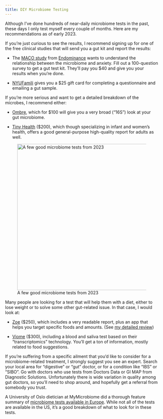 ```yaml
---
title: DIY Microbiome Testing
---
```


Although I've done hundreds of near-daily microbiome tests in the past, these days I only test myself every couple of months. Here are my recommendations as of early 2023.

If you're just curious to see the results, I recommend signing up for one of the free clinical studies that will send you a gut kit and report the results:

-   The [MACO study](https://www.endominance.com/maco_study/) from [Endominance](https://www.endominance.com/about-us/) wants to understand the relationship between the microbiome and anxiety. Fill out a 100-question survey to get a gut test kit. They'll pay you \$40 and give you your results when you're done.

-   [NYUFamili](http://nyufamili.org/) gives you a \$25 gift card for completing a questionnaire and emailing a gut sample.

If you're more serious and want to get a detailed breakdown of the microbes, I recommend either:

-   [Ombre](https://www.ombrelab.com/), which for \$100 will give you a very broad ("16S") look at your gut microbiome.

-   [Tiny Health](https://www.tinyhealth.com/) (\$200), which though specializing in infant and women's health, offers a good general-purpose high-quality report for adults as well. 

![A few good microbiome tests from 2023](/assets/images/assets/GutMicrobiomeTests2023.jpg){width="480"}

Many people are looking for a test that will help them with a diet, either to lose weight or to solve some other gut-related issue. In that case, I would look at:

-   [Zoe](https://joinzoe.com/) (\$250), which includes a very readable report, plus an app that helps you target specific foods and amounts. (See [my detailed review](https://proto.life/2020/10/let-your-gut-be-your-guide/))

-   [Viome](https://www.viome.com/) (\$300), including a blood and saliva test based on their "transcriptomics" technology. You'll get a ton of information, mostly related to food suggestions. 

If you're suffering from a specific ailment that you'd like to consider for a microbiome-related treatment, I strongly suggest you see an expert. Search your local area for "digestive" or "gut" doctor, or for a condition like "IBS" or "SIBO". Go with doctors who use tests from Doctors Data or GI MAP from Diagnostic Solutions. Unfortunately there is wide variation in quality among gut doctors, so you'll need to shop around, and hopefully get a referral from somebody you trust.

A University of Oslo dietician at MyMicrobiome did a thorough feature summary of [microbiome tests available in Europe](https://www.mymicrobiome.info/en/gut-microbiome-test-kits-2022). While not all of the tests are available in the US, it's a good breakdown of what to look for in these tests.
